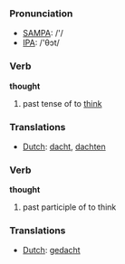 === Pronunciation ===
*[[w:SAMPA|SAMPA]]: /'/
*[[w:IPA|IPA]]: /'θɔt/

=== Verb ===

'''thought'''

# past tense of to [[think]]

=== Translations ===
*[[Dutch]]: [[dacht]], [[dachten]]

=== Verb ===

'''thought'''

# past participle of to think

=== Translations ===
*[[Dutch]]: [[gedacht]]